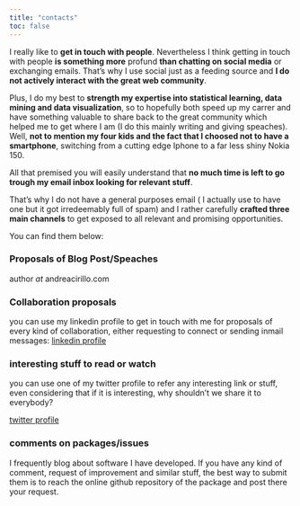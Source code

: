 ```yaml
---
title: "contacts"
toc: false
---
```


I really like to **get in touch with people**. Nevertheless I think getting in touch with people **is something more** profund **than chatting on social media** or exchanging emails.
That's why I use social just as a feeding source and **I do not actively interact with the great web community**.

Plus, I do my best to **strength my expertise into statistical learning, data mining and data visualization**, so to hopefully both speed up my carrer and have something valuable to share back to the great community which helped me to get where I am (I do this mainly writing and giving speaches). 
Well, **not to mention my four kids and the fact that I choosed not to have a smartphone**, switching from a cutting edge Iphone to a far less shiny Nokia 150. 

All that premised you will easily understand that **no much time is left to go trough my email inbox looking for relevant stuff**.

That's why I do not have a general purposes email ( I actually use to have one but it got irredeemably full of spam) and I rather carefully **crafted three main channels** to get exposed to all relevant and promising opportunities. 

You can find them below:

### Proposals of Blog Post/Speaches

author _at_ andreacirillo.com

### Collaboration proposals

you can use my linkedin profile to get in touch with me for proposals of every kind of collaboration, either requesting to connect or sending inmail messages:
[linkedin profile](https://www.linkedin.com/in/cirilloandrea/)

### interesting stuff to read or watch

you can use one of my twitter profile to refer any interesting link or stuff, even considering that if it is interesting, why shouldn't we share it to everybody?

[twitter profile](https://twitter.com/AndreaCirilloAC)

### comments on packages/issues

I frequently blog about software I have developed. If you have any kind of comment, request of improvement and similar stuff, the best way to submit them is to reach the online github repository of the package and post there your request.
